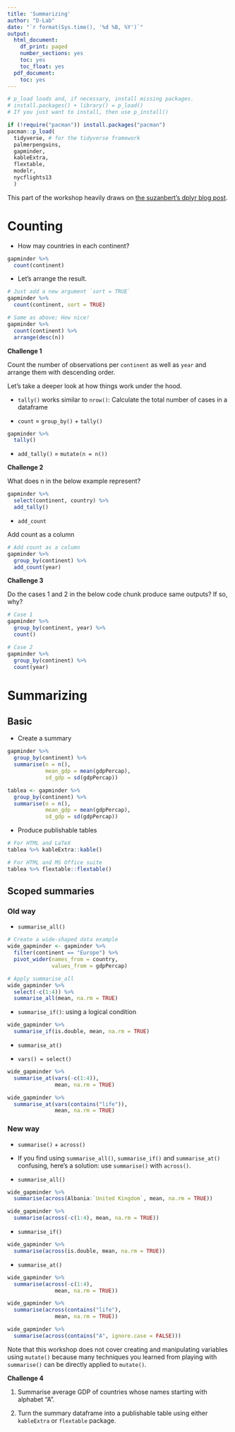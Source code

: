 ```yaml
---
title: 'Summarizing'
author: "D-Lab"
date: "`r format(Sys.time(), '%d %B, %Y')`"
output:
  html_document:
    df_print: paged
    number_sections: yes
    toc: yes
    toc_float: yes
  pdf_document:
    toc: yes
---
```


```r

# p_load loads and, if necessary, install missing packages.
# install.packages() + library() = p_load()
# If you just want to install, then use p_install()

if (!require("pacman")) install.packages("pacman")
pacman::p_load(
  tidyverse, # for the tidyverse framework
  palmerpenguins,
  gapminder, 
  kableExtra, 
  flextable,
  modelr,
  nycflights13 
  )

```

This part of the workshop heavily draws on [the suzanbert's dplyr blog post](https://suzan.rbind.io/2018/04/dplyr-tutorial-4/).

# Counting 

- How may countries in each continent?

```r

gapminder %>%
  count(continent)

```

- Let's arrange the result. 

```r

# Just add a new argument `sort = TRUE`
gapminder %>%
  count(continent, sort = TRUE)

# Same as above; How nice!
gapminder %>%
  count(continent) %>%
  arrange(desc(n))

```

**Challenge 1**

Count the number of observations per `continent` as well as `year` and arrange them with descending order. 

Let's take a deeper look at how things work under the hood.

- `tally()` works similar to `nrow()`: Calculate the total number of cases in a dataframe 

- `count` = `group_by()` + `tally()`

```r

gapminder %>%
  tally()

```

- `add_tally()` = `mutate(n = n())`

**Challenge 2** 

What does n in the below example represent? 

```r

gapminder %>%
  select(continent, country) %>%
  add_tally()

```

- `add_count`

Add count as a column 

```r

# Add count as a column
gapminder %>%
  group_by(continent) %>%
  add_count(year)

```

**Challenge 3**

Do the cases 1 and 2 in the below code chunk produce same outputs? If so, why?

```r

# Case 1
gapminder %>%
  group_by(continent, year) %>%
  count()

# Case 2
gapminder %>%
  group_by(continent) %>%
  count(year)

```

# Summarizing 

## Basic 

- Create a summary 

```r

gapminder %>%
  group_by(continent) %>%
  summarise(n = n(), 
            mean_gdp = mean(gdpPercap),
            sd_gdp = sd(gdpPercap))

tablea <- gapminder %>%
  group_by(continent) %>%
  summarise(n = n(), 
            mean_gdp = mean(gdpPercap),
            sd_gdp = sd(gdpPercap))

```
- Produce publishable tables 

```r

# For HTML and LaTeX
tablea %>% kableExtra::kable()

# For HTML and MS Office suite 
tablea %>% flextable::flextable()

```

## Scoped summaries

### Old way 

- `summarise_all()`

```r

# Create a wide-shaped data example 
wide_gapminder <- gapminder %>%
  filter(continent == "Europe") %>%
  pivot_wider(names_from = country, 
              values_from = gdpPercap)

# Apply summarise_all 
wide_gapminder %>%
  select(-c(1:4)) %>%
  summarise_all(mean, na.rm = TRUE)

```

- `summarise_if()`: using a logical condition 

```r

wide_gapminder %>%
  summarise_if(is.double, mean, na.rm = TRUE)

```
- `summarise_at()`

- `vars() = select()`

```r

wide_gapminder %>%
  summarise_at(vars(-c(1:4)), 
               mean, na.rm = TRUE)

wide_gapminder %>%
  summarise_at(vars(contains("life")), 
               mean, na.rm = TRUE)

```
### New way 

- `summarise()` + `across()`

- If you find using `summarise_all()`, `summarise_if()` and `summarise_at()` confusing, here's a solution: use `summarise()` with `across()`.   

- `summarise_all()`

```r

wide_gapminder %>%
  summarise(across(Albania:`United Kingdom`, mean, na.rm = TRUE))

wide_gapminder %>%
  summarise(across(-c(1:4), mean, na.rm = TRUE))

```
- `summarise_if()`

```r

wide_gapminder %>%
  summarise(across(is.double, mean, na.rm = TRUE))

```

- `summarise_at()`

```r

wide_gapminder %>%
  summarise(across(-c(1:4), 
               mean, na.rm = TRUE))

wide_gapminder %>%
  summarise(across(contains("life"), 
               mean, na.rm = TRUE))

wide_gapminder %>%
  summarise(across(contains("A", ignore.case = FALSE)))

```
Note that this workshop does not cover creating and manipulating variables using `mutate()` because many techniques you learned from playing with `summarise()` can be directly applied to `mutate()`. 

**Challenge 4**

1. Summarise average GDP of countries whose names starting with alphabet "A".

2. Turn the summary dataframe into a publishable table using either `kableExtra` or `flextable` package. 
